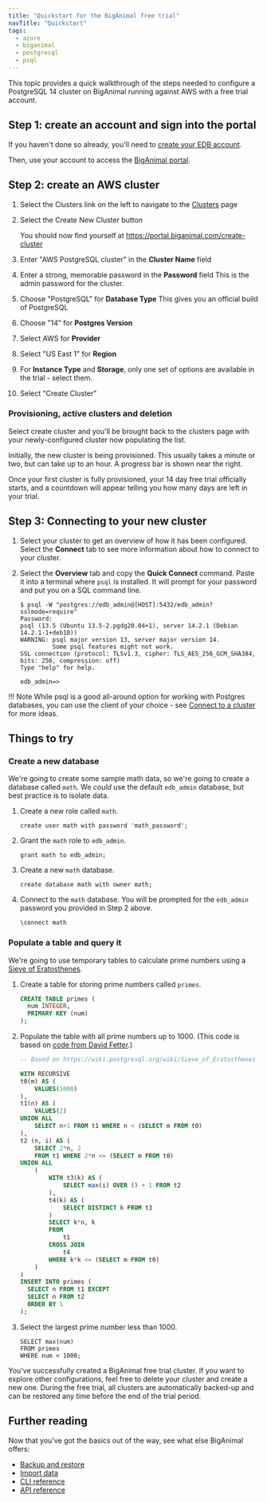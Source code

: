 ```yaml
---
title: "Quickstart for the BigAnimal free trial"
navTitle: "Quickstart" 
tags:
  - azure
  - biganimal
  - postgresql
  - psql
---
```


This topic provides a quick walkthrough of the steps needed to configure a PostgreSQL 14 cluster on BigAnimal running against AWS with a free trial account. 

## Step 1: create an account and sign into the portal

If you haven't done so already, you'll need to [create your EDB account](detail/create_an_account). 

Then, use your account to access the [BigAnimal portal](https://portal.biganimal.com/).

## Step 2: create an AWS cluster 

1. Select the Clusters link on the left to navigate to the [Clusters](https://portal.biganimal.com/clusters) page

2. Select the Create New Cluster button

    You should now find yourself at <https://portal.biganimal.com/create-cluster>

3. Enter "AWS PostgreSQL cluster" in the **Cluster Name** field
4. Enter a strong, memorable password in the **Password** field
   This is the admin password for the cluster.
5. Choose "PostgreSQL" for **Database Type**
   This gives you an official build of PostgreSQL
6. Choose "14" for **Postgres Version**
4. Select AWS for **Provider**
5. Select "US East 1" for **Region**
6. For **Instance Type** and **Storage**, only one set of options are available in the trial - select them.
7. Select "Create Cluster"

### Provisioning, active clusters and deletion

Select create cluster and you'll be brought back to the clusters page with your newly-configured cluster now populating the list.

Initially, the new cluster is being provisioned. This usually takes a minute or two, but can take up to an hour. A progress bar is shown near the right.

Once your first cluster is fully provisioned, your 14 day free trial officially starts, and a countdown will appear telling you how many days are left in your trial.

## Step 3: Connecting to your new cluster

1. Select your cluster to get an overview of how it has been configured. Select the **Connect** tab to see more information about how to connect to your cluster.
2. Select the **Overview** tab and copy the **Quick Connect** command. Paste it into a terminal where `psql` is installed. It will prompt for your password and put you on a SQL command line.

   ```
   $ psql -W "postgres://edb_admin@[HOST]:5432/edb_admin?sslmode=require"
   Password:
   psql (13.5 (Ubuntu 13.5-2.pgdg20.04+1), server 14.2.1 (Debian 14.2.1-1+deb10))
   WARNING: psql major version 13, server major version 14.
            Some psql features might not work.
   SSL connection (protocol: TLSv1.3, cipher: TLS_AES_256_GCM_SHA384, bits: 256, compression: off)
   Type "help" for help.

   edb_admin=>
   ```

!!! Note
    While psql is a good all-around option for working with Postgres databases, you can use the client of your choice - see [Connect to a cluster](detail/connect_to_a_cluster) for more ideas.


## Things to try

### Create a new database

We're going to create some sample math data, so we're going to create a database called `math`. We _could_ use the default `edb_admin` database, but best practice is to isolate data.

1. Create a new role called `math`.

   ```
   create user math with password 'math_password';
   ```

2. Grant the `math` role to `edb_admin`.

   ```
   grant math to edb_admin;
   ```

3. Create a new `math` database.

   ```
   create database math with owner math;
   ```

4. Connect to the `math` database. You will be prompted for the `edb_admin` password you provided in Step 2 above.

   ```
   \connect math
   ```


### Populate a table and query it

We're going to use temporary tables to calculate prime numbers using a [Sieve of Eratosthenes](https://en.wikipedia.org/wiki/Sieve_of_Eratosthenes).

1. Create a table for storing prime numbers called `primes`.

   ```sql
   CREATE TABLE primes (
     num INTEGER,
     PRIMARY KEY (num)
   );
   ```

2. Populate the table with all prime numbers up to 1000. (This code is based on [code from David Fetter](https://wiki.postgresql.org/wiki/Sieve_of_Eratosthenes).)

   ```sql
   -- Based on https://wiki.postgresql.org/wiki/Sieve_of_Eratosthenes
   
   WITH RECURSIVE
   t0(m) AS (
       VALUES(1000)
   ),
   t1(n) AS (
       VALUES(2)
   UNION ALL
       SELECT n+1 FROM t1 WHERE n < (SELECT m FROM t0)
   ),
   t2 (n, i) AS (
       SELECT 2*n, 2
       FROM t1 WHERE 2*n <= (SELECT m FROM t0)
   UNION ALL
       (
           WITH t3(k) AS (
               SELECT max(i) OVER () + 1 FROM t2
           ),
           t4(k) AS (
               SELECT DISTINCT k FROM t3
           )
           SELECT k*n, k
           FROM
               t1
           CROSS JOIN
               t4
           WHERE k*k <= (SELECT m FROM t0)
       )
   )
   INSERT INTO primes (
     SELECT n FROM t1 EXCEPT
     SELECT n FROM t2
     ORDER BY 1
   );
   ```

3. Select the largest prime number less than 1000.

   ```
   SELECT max(num)
   FROM primes
   WHERE num < 1000;
   ```

You've successfully created a BigAnimal free trial cluster. If you want to explore other configurations, feel free to delete your cluster and create a new one. During the free trial, all clusters are automatically backed-up and can be restored any time before the end of the trial period.

## Further reading

Now that you've got the basics out of the way, see what else BigAnimal offers:

- [Backup and restore](detail/experiment/backup_and_restore)
- [Import data](detail/experiment/import_data)
- [CLI reference](../reference/cli)
- [API reference](../reference/api)
